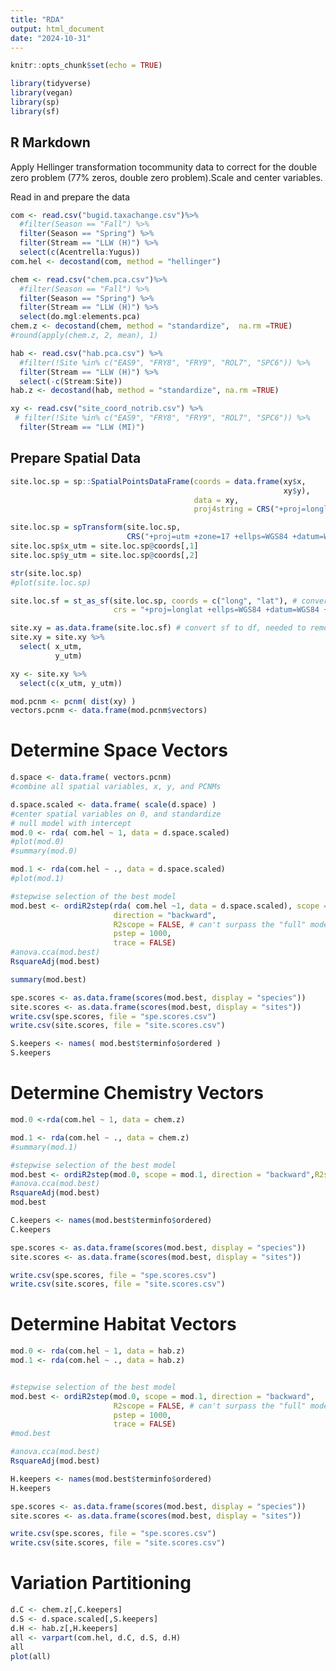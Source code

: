 ---
title: "RDA"
output: html_document
date: "2024-10-31"
---

```{r setup, include=FALSE}
knitr::opts_chunk$set(echo = TRUE)

library(tidyverse)
library(vegan)
library(sp)
library(sf)
```

## R Markdown

Apply Hellinger transformation tocommunity data to correct for the double zero problem (77% zeros, double zero problem).Scale and center variables.



Read in and prepare the data
```{r}
com <- read.csv("bugid.taxachange.csv")%>%
  #filter(Season == "Fall") %>%
  filter(Season == "Spring") %>%
  filter(Stream == "LLW (H)") %>%
  select(c(Acentrella:Yugus))
com.hel <- decostand(com, method = "hellinger")

chem <- read.csv("chem.pca.csv")%>%
  #filter(Season == "Fall") %>%
  filter(Season == "Spring") %>%
  filter(Stream == "LLW (H)") %>%
  select(do.mgl:elements.pca)
chem.z <- decostand(chem, method = "standardize",  na.rm =TRUE)
#round(apply(chem.z, 2, mean), 1)

hab <- read.csv("hab.pca.csv") %>%
  #filter(!Site %in% c("EAS9", "FRY8", "FRY9", "ROL7", "SPC6")) %>%
  filter(Stream == "LLW (H)") %>%
  select(-c(Stream:Site))
hab.z <- decostand(hab, method = "standardize", na.rm =TRUE)

xy <- read.csv("site_coord_notrib.csv") %>%
 # filter(!Site %in% c("EAS9", "FRY8", "FRY9", "ROL7", "SPC6")) %>%
  filter(Stream == "LLW (MI)") 
```

## Prepare Spatial Data
```{r }

site.loc.sp = sp::SpatialPointsDataFrame(coords = data.frame(xy$x, 
                                                             xy$y),
                                         data = xy,
                                         proj4string = CRS("+proj=longlat +ellps=WGS84 +datum=WGS84 +no_defs")) 

site.loc.sp = spTransform(site.loc.sp, 
                          CRS("+proj=utm +zone=17 +ellps=WGS84 +datum=WGS84 +units=m +no_defs"))
site.loc.sp$x_utm = site.loc.sp@coords[,1] 
site.loc.sp$y_utm = site.loc.sp@coords[,2]

str(site.loc.sp)
#plot(site.loc.sp)

site.loc.sf = st_as_sf(site.loc.sp, coords = c("long", "lat"), # convert sp to sf
                       crs = "+proj=longlat +ellps=WGS84 +datum=WGS84 +no_defs")

site.xy = as.data.frame(site.loc.sf) # convert sf to df, needed to remove point geometry for writing to .txt
site.xy = site.xy %>%
  select( x_utm,
          y_utm) 

xy <- site.xy %>%
  select(c(x_utm, y_utm))

mod.pcnm <- pcnm( dist(xy) )
vectors.pcnm <- data.frame(mod.pcnm$vectors)

```

# Determine Space Vectors
```{r }
d.space <- data.frame( vectors.pcnm)
#combine all spatial variables, x, y, and PCNMs

d.space.scaled <- data.frame( scale(d.space) ) 
#center spatial variables on 0, and standardize
# null model with intercept
mod.0 <- rda( com.hel ~ 1, data = d.space.scaled)
#plot(mod.0)
#summary(mod.0)

mod.1 <- rda(com.hel ~ ., data = d.space.scaled)
#plot(mod.1)

#stepwise selection of the best model
mod.best <- ordiR2step(rda( com.hel ~1, data = d.space.scaled), scope = formula(mod.1),  
                       direction = "backward",
                       R2scope = FALSE, # can't surpass the "full" model's R2
                       pstep = 1000,
                       trace = FALSE)
#anova.cca(mod.best)
RsquareAdj(mod.best)

summary(mod.best)

spe.scores <- as.data.frame(scores(mod.best, display = "species"))
site.scores <- as.data.frame(scores(mod.best, display = "sites"))
write.csv(spe.scores, file = "spe.scores.csv")
write.csv(site.scores, file = "site.scores.csv")

S.keepers <- names( mod.best$terminfo$ordered )
S.keepers
```


# Determine Chemistry Vectors

```{r }
mod.0 <-rda(com.hel ~ 1, data = chem.z)

mod.1 <- rda(com.hel ~ ., data = chem.z)
#summary(mod.1)

#stepwise selection of the best model
mod.best <- ordiR2step(mod.0, scope = mod.1, direction = "backward",R2scope = FALSE)
#anova.cca(mod.best)
RsquareAdj(mod.best)
mod.best

C.keepers <- names(mod.best$terminfo$ordered)
C.keepers

spe.scores <- as.data.frame(scores(mod.best, display = "species"))
site.scores <- as.data.frame(scores(mod.best, display = "sites"))

write.csv(spe.scores, file = "spe.scores.csv")
write.csv(site.scores, file = "site.scores.csv")
```
# Determine Habitat Vectors
```{r }
mod.0 <- rda(com.hel ~ 1, data = hab.z)
mod.1 <- rda(com.hel ~ ., data = hab.z)


#stepwise selection of the best model
mod.best <- ordiR2step(mod.0, scope = mod.1, direction = "backward",
                       R2scope = FALSE, # can't surpass the "full" model's R2
                       pstep = 1000,
                       trace = FALSE) 
#mod.best

#anova.cca(mod.best)
RsquareAdj(mod.best)

H.keepers <- names(mod.best$terminfo$ordered)
H.keepers

spe.scores <- as.data.frame(scores(mod.best, display = "species"))
site.scores <- as.data.frame(scores(mod.best, display = "sites"))

write.csv(spe.scores, file = "spe.scores.csv")
write.csv(site.scores, file = "site.scores.csv")

```

# Variation Partitioning
```{r }
d.C <- chem.z[,C.keepers]
d.S <- d.space.scaled[,S.keepers]
d.H <- hab.z[,H.keepers]
all <- varpart(com.hel, d.C, d.S, d.H)
all
plot(all)

```